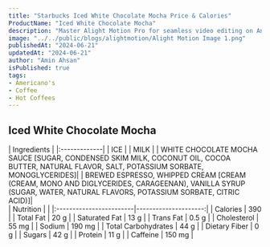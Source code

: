 ```yaml
---
title: "Starbucks Iced White Chocolate Mocha Price & Calories"
ProductName: "Iced White Chocolate Mocha" 
description: "Master Alight Motion Pro for seamless video editing on Android, iOS, and Tablets with our ultimate guide, unlocking advanced features and elevating your skills in 2024!"
image: "../../public/blogs/alightmotion/Alight Motion Image 1.png"
publishedAt: "2024-06-21"
updatedAt: "2024-06-21"
author: "Amin Ahsan"
isPublished: true
tags:
- Americano's
- Coffee
- Hot Coffees   
---
```


 
## Iced White Chocolate Mocha 
  
<div className="tables-container">
  <div className="table-wrapper">
    | Ingredients  |  
    |:-------------|
    | ICE          |
    | MILK         |
    | WHITE CHOCOLATE MOCHA SAUCE [SUGAR, CONDENSED SKIM MILK, COCONUT OIL, COCOA BUTTER, NATURAL FLAVOR, SALT, POTASSIUM SORBATE, MONOGLYCERIDES]|
    | BREWED ESPRESSO, WHIPPED CREAM [CREAM (CREAM, MONO AND DIGLYCERIDES, CARAGEENAN), VANILLA SYRUP (SUGAR, WATER, NATURAL FLAVORS, POTASSIUM SORBATE, CITRIC ACID)]|  
  </div>
  <div className="table-wrapper">
    | Nutrition               |                      |  
    |:------------------------|---------------------:|
    | Calories                | 390                  |
    | Total Fat               | 20 g                 |
    | Saturated Fat           | 13 g                 |
    | Trans Fat               | 0.5 g                |
    | Cholesterol             | 55 mg                |
    | Sodium                  | 190 mg               |
    | Total Carbohydrates     | 44 g                 |
    | Dietary Fiber           | 0 g                  |
    | Sugars                  | 42 g                 |
    | Protein                 | 11 g                 |
    | Caffeine                | 150 mg               |
  </div>
</div>
<style jsx>{`
  .tables-container {
    display: flex;
    flex-direction: row;
    gap: 30px;
  }
  .table-wrapper {
    width: 500px; /* Adjust as needed */
  }
  @media (max-width: 768px) {
    .tables-container {
      flex-direction: column;
      gap: 0px; /* Adjust as needed */
    }
    .table-wrapper {
      width: 100%; /* Adjust as needed */
    }
  }
`}</style>
